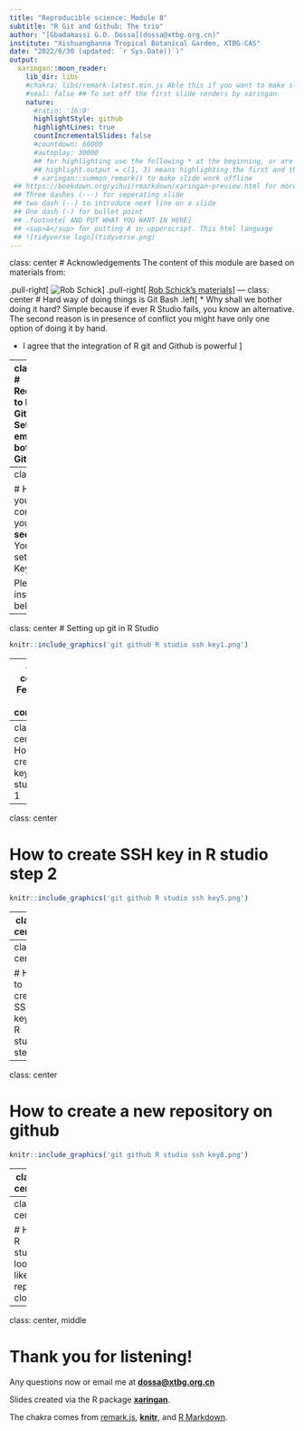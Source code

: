 ```yaml
---
title: "Reproducible science: Module 8"
subtitle: "R Git and Github: The trio"
author: "[Gbadamassi G.O. Dossa](dossa@xtbg.org.cn)"
institute: "Xishuangbanna Tropical Botanical Garden, XTBG-CAS"
date: "2022/6/30 (updated: `r Sys.Date()`)"
output:
  xaringan::moon_reader:
    lib_dir: libs
    #chakra: libs/remark-latest.min.js Able this if you want to make slide to work offline
    #seal: false ## To set off the first slide renders by xaringan
    nature:
      #ratio: '16:9'
      highlightStyle: github
      highlightLines: true
      countIncrementalSlides: false
      #countdown: 60000
      #autoplay: 30000
      ## for highlighting use the following * at the beginning, or are wrapped in {{ }}, or at the end #<<
      ## highlight.output = c(1, 3) means highlighting the first and third line.
      # xaringan::summon_remark() to make slide work offline
 ## https://bookdown.org/yihui/rmarkdown/xaringan-preview.html for more information        
 ## Three dashes (---) for seperating slide
 ## two dash (--) to introduce next line on a slide
 ## One dash (-) for bullet point
 ## .footnote[ AND PUT WHAT YOU WANT IN HERE]
 ## <sup>A</sup> for putting A in upperscript. This html language
 ## ![tidyverse logo](tidyverse.png)
---
```


class: center
# Acknowledgements
The content of this module are based on materials from:

.pull-right[
![Rob Schick](Rob Schick.jpg)
]
.pull-right[
[Rob Schick's materials](https://nicholas.duke.edu/people/staff/schick-phd)
]
---
class: center
# Hard way of doing things is Git Bash
.left[
* Why shall we bother doing it hard?
Simple because if ever R Studio fails, you know an alternative.
The second reason is in presence of conflict you might have only one 
option of doing it by hand.

* I agree that the integration of R git and Github is powerful
]

---
class: center
# Requirements to link Git and Github
.left[
- Set the same email for both Git and Github

- Set the same username (ideally) for both Git and Github

- Make sure you configure R Studio to open Git Bash

- Make sure you connect your computer/R Studio with Github 
  Doing so will not only allow communication between Git and Github but 
  also to allow clicking to automate actions in R studion

]
---
class: center

# How to link your computer to your github **securely**
.left[
You need to set an SSH Key. 

Please follow instructions below.
]

---
class: center
# Setting up git in R Studio

```r
knitr::include_graphics('git github R studio ssh key1.png')
```

---
class: center
# Few basic git commands

```r
knitr::include_graphics('git github R studio ssh key2.png')
```

---
class: center
# How to create SSH key in R studio step 1
```r
knitr::include_graphics('git github R studio ssh key4.png')
```

---
class: center

# How to create SSH key in R studio step 2
```r
knitr::include_graphics('git github R studio ssh key5.png')
```

---
class: center

# How to create SSH key in R studio step 3
```r
knitr::include_graphics('git github R studio ssh key6.png')
```


---
class: center

# How to create SSH key in R studio step 4
```r
knitr::include_graphics('git github R studio ssh key7.png')
```


---
class: center

# How to create a new repository on github 
```r
knitr::include_graphics('git github R studio ssh key8.png')
```

---
class: center

# How to clone the repository in R studio
```r
knitr::include_graphics('git github R studio ssh key9.png')
```

---
class: center

# How R studio looks like repo is cloned
```r
knitr::include_graphics('git github R studio ssh key10.png')
```
---
class: center, middle

# Thank you for listening!
Any questions now or email me at [**dossa@xtbg.org.cn**](http://people.ucas.edu.cn/~Dossa?language=en)

Slides created via the R package [**xaringan**](https://github.com/yihui/xaringan).

The chakra comes from [remark.js](https://remarkjs.com), [**knitr**](https://yihui.org/knitr/), and [R Markdown](https://rmarkdown.rstudio.com).
